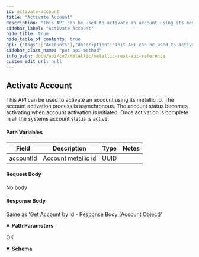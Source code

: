 ```yaml
---
id: activate-account
title: "Activate Account"
description: "This API can be used to activate an account using its metallic id. The account activation process is asynchronous. The account status becomes activating when account activation is initiated. Once activation is complete in all the systems account status is active."
sidebar_label: "Activate Account"
hide_title: true
hide_table_of_contents: true
api: {"tags":["Accounts"],"description":"This API can be used to activate an account using its metallic id. The account activation process is asynchronous. The account status becomes activating when account activation is initiated. Once activation is complete in all the systems account status is active.\n\n#### Path Variables\n\n| **Field** | **Description** | **Type** | **Notes** |\n| --- | --- | --- | --- |\n| accountId | Account metallic id | UUID |  |\n\n#### Request Body\n\nNo body\n\n#### Response Body\n\nSame as 'Get Account by Id - Response Body (Account Object)'","operationId":"ActivateAccount","responses":{"200":{"description":"OK","content":{"application/json":{"schema":[{"title":"ActivateAccount-Success","required":["data"],"type":"object","properties":{"data":{"title":"Data15","required":["id","status","insertTs","updateTs","externalId","name","website","provisionCountry","contacts","type"],"type":"object","properties":{"id":{"type":"string"},"status":{"type":"string"},"insertTs":{"type":"string"},"updateTs":{"type":"string"},"externalId":{"type":"string"},"name":{"type":"string"},"website":{"type":"string"},"provisionCountry":{"type":"string"},"contacts":{"type":"array","items":{"title":"Contact3","required":["type","email","firstName","lastName","phone","address"],"type":"object","properties":{"type":{"type":"string"},"email":{"type":"string"},"firstName":{"type":"string"},"lastName":{"type":"string"},"phone":{"type":"string"},"address":{"title":"Address3","required":["addressLine1","addressLine2","city","state","country","postalCode"],"type":"object","properties":{"addressLine1":{"type":"string"},"addressLine2":{"type":"string"},"city":{"type":"string"},"state":{"type":"string"},"country":{"type":"string"},"postalCode":{"type":"string"}},"example":{"addressLine1":"{{address_line1}}","addressLine2":"{{address_line2}}","city":"{{city}}","state":"{{state}}","country":"{{country}}","postalCode":"{{post_code}}"}}},"example":{"type":"admin","email":"{{account_admin_email}}","firstName":"{{account_admin_first_name}}","lastName":"{{account_admin_last_name}}","phone":"{{account_admin_phine_number}}","address":{"addressLine1":"{{address_line1}}","addressLine2":"{{address_line2}}","city":"{{city}}","state":"{{state}}","country":"{{country}}","postalCode":"{{post_code}}"}}},"description":""},"type":{"type":"string"}},"example":{"id":"7194af6f-1285-4295-94aa-ceed7ea2d792","status":"deactivating","insertTs":"2021-06-07T21:16:48","updateTs":"2021-06-07T21:16:48","externalId":"XSP1234","name":"Acme ltd","website":"www.acme.com","provisionCountry":"United States","contacts":[{"type":"admin","email":"tada@acme.com","firstName":"Tada","lastName":"Wu","phone":"+1 302 000 2020","address":{"addressLine1":"1 Ave","addressLine2":"Suite 204","city":"Sunnyvale","state":"California","country":"United States","postalCode":"94086"}}],"type":"Production"}}},"example":{"data":{"id":"7194af6f-1285-4295-94aa-ceed7ea2d792","status":"activating","insertTs":"2021-06-07T21:16:48","updateTs":"2021-06-07T21:16:48","externalId":"XSP1234","name":"Acme ltd","website":"www.acme.com","provisionCountry":"United States","contacts":[{"type":"admin","email":"tada@acme.com","firstName":"Tada","lastName":"Wu","phone":"+1 302 000 2020","address":{"addressLine1":"1 Ave","addressLine2":"Suite 204","city":"Sunnyvale","state":"California","country":"United States","postalCode":"94086"}}],"type":"Production"}}}],"examples":{"Activate Account - Success":{"value":{"data":{"id":"7194af6f-1285-4295-94aa-ceed7ea2d792","status":"activating","insertTs":"2021-06-07T21:16:48","updateTs":"2021-06-07T21:16:48","externalId":"XSP1234","name":"Acme ltd","website":"www.acme.com","provisionCountry":"United States","contacts":[{"type":"admin","email":"tada@acme.com","firstName":"Tada","lastName":"Wu","phone":"+1 302 000 2020","address":{"addressLine1":"1 Ave","addressLine2":"Suite 204","city":"Sunnyvale","state":"California","country":"United States","postalCode":"94086"}}],"type":"Production"}}}}}}}},"deprecated":false,"parameters":[{"name":"id","in":"path","description":"Account metallic id","required":true,"style":"simple","schema":{"type":"string"}}],"method":"put","path":"/partner/accounts/{id}/activate","servers":[{"url":"https://api.metallic.io/api/v1","variables":{}}],"security":[{"bearer":[]}],"securitySchemes":{"bearer":{"type":"http","scheme":"bearer"}},"info":{"title":"Metallic REST API Reference","description":"This API documentation covers all the APIs exposed by metallic for all the partner customers as well as standalone customers.\n\n> Invoke Authentication - `/api/v1/authenticate` API using `username` and `password` provided by metallic to obtain `authToken`. All subsequent requests should pass `authToken` obtained as `Bearer token` as part of `Authorization` header.\n\n> Contact Metallic Customer support for any further assistance.\n\n## HTTP Codes\n\nFollowing are the generic HTTP codes returned by APIs. These HTTP codes are not documented again at each API level to improve the overall documentation readability.\n\n| **HTTP Error Code** | **Description** |\n| --- | --- |\n| 200 | OK - Success |\n| 201 | Created - Record created successfully |\n| 204 | Success No Content -Usually returned for DELETE operation response. |\n| 400 | Bad Request - Correct the request and resubmit. |\n| 401 | Unauthorized - Authentication Failed. User credentials are incorrect or authToken is incorrect/expired. |\n| 403 | Forbidden - Logged in user does not have permission to requested API. |\n| 404 | Not Found - No records found matching the request. |\n| 409 | Conflict - In case of business errors where resource can not be created/updated due to conflict. |\n| 429 | Too Many Requests - API invocation quota exceeded. |\n| 500 | Internal Server Error - Unexpected error from server. Something went wrong on server. |","contact":{},"version":"1.0"},"postman":{"name":"Activate Account","description":{"content":"This API can be used to activate an account using its metallic id. The account activation process is asynchronous. The account status becomes activating when account activation is initiated. Once activation is complete in all the systems account status is active.\n\n#### Path Variables\n\n| **Field** | **Description** | **Type** | **Notes** |\n| --- | --- | --- | --- |\n| accountId | Account metallic id | UUID |  |\n\n#### Request Body\n\nNo body\n\n#### Response Body\n\nSame as 'Get Account by Id - Response Body (Account Object)'","type":"text/plain"},"url":{"path":["partner","accounts",":id","activate"],"host":["{{baseUrl}}"],"query":[],"variable":[{"disabled":false,"description":{"content":"(Required) Account metallic id","type":"text/plain"},"type":"any","value":"","key":"id"}]},"header":[{"key":"Accept","value":"application/json"}],"method":"PUT"}}
sidebar_class_name: "put api-method"
info_path: docs/api/cv2/Metallic/metallic-rest-api-reference
custom_edit_url: null
---
```



## Activate Account



This API can be used to activate an account using its metallic id. The account activation process is asynchronous. The account status becomes activating when account activation is initiated. Once activation is complete in all the systems account status is active.

#### Path Variables

| **Field** | **Description** | **Type** | **Notes** |
| --- | --- | --- | --- |
| accountId | Account metallic id | UUID |  |

#### Request Body

No body

#### Response Body

Same as 'Get Account by Id - Response Body (Account Object)'

<details style={{"marginBottom":"1rem"}} data-collapsed={false} open={true}><summary style={{}}><strong>Path Parameters</strong></summary><div><ul><ParamsItem className={"paramsItem"} param={{"name":"id","in":"path","description":"Account metallic id","required":true,"style":"simple","schema":{"type":"string"}}}></ParamsItem></ul></div></details><div><ApiTabs><TabItem label={"200"} value={"200"}><div>

OK

</div><div><MimeTabs schemaType={"response"}><TabItem label={"application/json"} value={"application/json"}><SchemaTabs><TabItem label={"Schema"} value={"Schema"}><details style={{}} data-collapsed={false} open={true}><summary style={{"textAlign":"left"}}><strong>Schema</strong></summary><div style={{"textAlign":"left","marginLeft":"1rem"}}></div><ul style={{"marginLeft":"1rem"}}></ul></details></TabItem><TabItem label={" Activate  Account -  Success"} value={" Activate  Account -  Success"}><ResponseSamples responseExample={"{\n  \"data\": {\n    \"id\": \"7194af6f-1285-4295-94aa-ceed7ea2d792\",\n    \"status\": \"activating\",\n    \"insertTs\": \"2021-06-07T21:16:48\",\n    \"updateTs\": \"2021-06-07T21:16:48\",\n    \"externalId\": \"XSP1234\",\n    \"name\": \"Acme ltd\",\n    \"website\": \"www.acme.com\",\n    \"provisionCountry\": \"United States\",\n    \"contacts\": [\n      {\n        \"type\": \"admin\",\n        \"email\": \"tada@acme.com\",\n        \"firstName\": \"Tada\",\n        \"lastName\": \"Wu\",\n        \"phone\": \"+1 302 000 2020\",\n        \"address\": {\n          \"addressLine1\": \"1 Ave\",\n          \"addressLine2\": \"Suite 204\",\n          \"city\": \"Sunnyvale\",\n          \"state\": \"California\",\n          \"country\": \"United States\",\n          \"postalCode\": \"94086\"\n        }\n      }\n    ],\n    \"type\": \"Production\"\n  }\n}"} language={"json"}></ResponseSamples></TabItem></SchemaTabs></TabItem></MimeTabs></div></TabItem></ApiTabs></div>
      